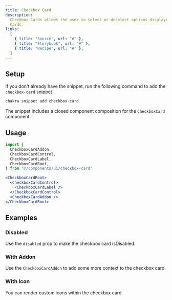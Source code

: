 ```yaml
---
title: Checkbox Card
description:
  Checkbox Cards allows the user to select or deselect options displayed within
  Cards.
links:
  [
    { title: "Source", url: "#" },
    { title: "Storybook", url: "#" },
    { title: "Recipe", url: "#" },
  ]
---
```


<ExampleTabs name="checkbox-card-basic" />

## Setup

If you don't already have the snippet, run the following command to add the
`checkbox-card` snippet

```sh
chakra snippet add checkbox-card
```

The snippet includes a closed component composition for the `CheckboxCard`
component.

## Usage

```jsx
import {
  CheckboxCardAddon,
  CheckboxCardControl,
  CheckboxCardLabel,
  CheckboxCardRoot,
} from "@/components/ui/checkbox-card"
```

```jsx
<CheckboxCardRoot>
  <CheckboxCardControl>
    <CheckboxCardLabel />
  </CheckboxCardControl>
  <CheckboxCardAddon />
</CheckboxCardRoot>
```

## Examples

### Disabled

Use the `disabled` prop to make the checkbox card isDisabled.

<ExampleTabs name="checkbox-card-disabled" />

### With Addon

Use the `CheckboxCardAddon` to add some more context to the checkbox card.

<ExampleTabs name="checkbox-card-with-addon" />

### With Icon

You can render custom icons within the checkbox card.

<ExampleTabs name="checkbox-card-with-icon" />
